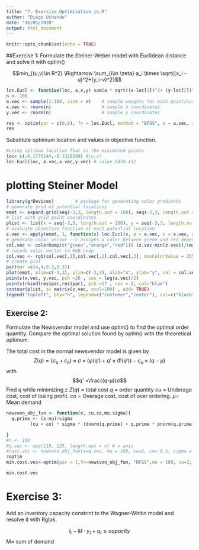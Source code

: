 ```yaml
---
title: "7. Exercise_Optimization_in_R"
author: "Diego Uchendu"
date: "16/05/2020"
output: html_document
---
```


```r
knitr::opts_chunk$set(echo = TRUE)
```


##Exercise 1: 
Formulate the Steiner-Weber model with Euclidean distance and solve it with optim()

$$min_{(u,v)\in R^2} \Rightarrow \sum_{i\in \zeta} a_i \times \sqrt{(x_i -u)^2+(y_i-v)^2}$$

```r
loc.Eucl <- function(loc, a,x,y) sum(a * sqrt((x-loc[1])^2+ (y-loc[2])^2))
n <- 100
a.vec <- sample(1:100, size = n)    # sample weights for each point/customer
x.vec <- rnorm(n)                   # sample x coordinates
y.vec <- rnorm(n)                   # sample y coordinates

res <- optim(par = c(0,0), fn = loc.Eucl, method = "BFGS", a = a.vec, x = x.vec , y= y.vec)
res
```

Substitute optimium location and values in objective function.
```r
#using optimum location That is the minimized points
loc= c(-0.1776144,-0.1328299) #(u,v)
loc.Eucl(loc, a.vec,x.vec,y.vec) # value 6450.412
```

# plotting Steiner Model

```r
library(grDevices)        # package for generating color gradients
# generate grid of potential locations
emat <- expand.grid(seq(-3,3, length.out = 100), seq(-3,3, length.out = 100))
# list with grid point coordinates 
plist <- list(x = seq(-3,3, length.out = 100), y = seq(-3,3, length.out = 100))
# evaluate objective function at each potential location
z.vec <- apply(emat, 1, function(x) loc.Eucl(x, a = a.vec, x = x.vec, y = y.vec))
# generate color vector --> assigns a color between green and red depending on the objective value
col.vec <- colorRamp(c("green","orange","red"))( (z.vec-min(z.vec))/(max(z.vec)) )
# recode color vector to RGB code
col.vec <- rgb(col.vec[,1],col.vec[,2],col.vec[,3], maxColorValue = 255)
# create plot
par(mar =c(4,4,0.3,0.3))
plot(emat, xlim=c(-3,3), ylim=c(-3,3), xlab="x", ylab="y", col = col.vec, pch = 15, asp = 1, xaxs = "i", yaxs = "i", cex = 1.5)
points(x.vec, y.vec, pch =20 , cex = log(a.vec)/2)
points(rbind(res$par,res$par), pch =17 , cex = 2, col="blue")
contour(plist, z= matrix(z.vec, ncol=100) , add= TRUE)
legend("topleft", bty="n", legend=c("customer","center"), col=c("black","blue"), pch = c(20,17), bg = "yellow", cex = 1.5)
```

## Exercise 2:

Formulate the Newsvendor model and use optim() to find the optimal order quantity. Compare the optimal solution found by optim() with the theoretical optimum.

The total cost in the normal newsvendor model is given by
$$Z(q)= (c_u + c_o)\times σ \times(φ(q')+q'\times Φ (q'))-c_u \times(q-\mu)$$
with $$q' =\frac{(q-μ)}σ$$ 
Find q while minimizing z
$Z(q)$ =  total cost 
$q$ = order quantity 
$cu$ = Underage cost, cost of losing profit.
$co$ = Overage cost, cost of over ordering.
$\mu$= Mean demand
```r
newsven_obj_fun <- function(x, cu,co,mu,sigma){
  q.prime <- (x-mu)/sigma
         (cu + co) * sigma * (dnorm(q.prime) + q.prime * pnorm(q.prime)) - cu * sigma * q.prime

}
#n <- 100
#q.vec <- seq(110, 125, length.out = n) # x axis
#cost.vec <- newsven_obj_fun(x=q.vec, mu = 100, cu=2, co= 0.5, sigma = 20) #yaxis
?optim
min.cost.vec<-optim(par = 1,fn=newsven_obj_fun, "BFGS",mu = 100, cu=2, co= 0.5, sigma = 20 )

min.cost.vec
```

# Exercise 3:

Add an inventory capacity constrint to the Wagner-Whitin model and resolve it with Rglpk.


$$l_t -M\cdot y_t+q_t \le capacity$$ 
M= sum of demand
```r

```
